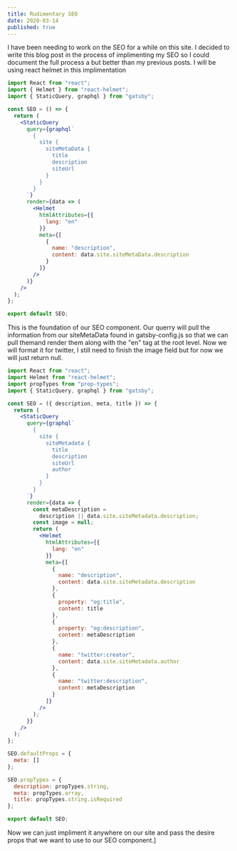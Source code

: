 ```yaml
---
title: Rudimentary SEO
date: 2020-03-14
published: true
---
```


I have been needing to work on the SEO for a while on this site. I decided to write this blog post in the process of implimenting my SEO so I 
could document the full process a but better than my previous posts. I will be using react helmet in this implimentation

```jsx
import React from "react";
import { Helmet } from "react-helmet";
import { StaticQuery, graphql } from "gatsby";

const SEO = () => {
  return (
    <StaticQuery
      query={graphql`
        {
          site {
            siteMetaData {
              title
              description
              siteUrl
            }
          }
        }
      `}
      render={data => (
        <Helmet
          htmlAttributes={{
            lang: "en"
          }}
          meta={[
            {
              name: "description",
              content: data.site.siteMetaData.description
            }
          ]}
        />
      )}
    />
  );
};

export default SEO;
```

This is the foundation of our SEO component. Our querry will pull the information from our siteMetaData found in gatsby-config.js so that we can pull themand render them along
with the "en" tag at the root level. Now we will format it for twitter, I still need to finish the image field but for now we will just return null.

```jsx
import React from "react";
import Helmet from "react-helmet";
import propTypes from "prop-types";
import { StaticQuery, graphql } from "gatsby";

const SEO = ({ description, meta, title }) => {
  return (
    <StaticQuery
      query={graphql`
        {
          site {
            siteMetadata {
              title
              description
              siteUrl
              author
            }
          }
        }
      `}
      render={data => {
        const metaDescription =
          description || data.site.siteMetadata.description;
        const image = null;
        return (
          <Helmet
            htmlAttributes={{
              lang: "en"
            }}
            meta={[
              {
                name: "description",
                content: data.site.siteMetadata.description
              },
              {
                property: "og:title",
                content: title
              },
              {
                property: "og:description",
                content: metaDescription
              },
              {
                name: "twitter:creator",
                content: data.site.siteMetadata.author
              },
              {
                name: "twitter:description",
                content: metaDescription
              }
            ]}
          />
        );
      }}
    />
  );
};

SEO.defaultProps = {
  meta: []
};

SEO.propTypes = {
  description: propTypes.string,
  meta: propTypes.array,
  title: propTypes.string.isRequired
};

export default SEO;
```

Now we can just impliment it anywhere on our site and pass the desire props that we want to use to our SEO component.]